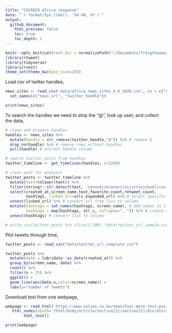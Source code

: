 ```yaml
---
title: "COVID19 Africa response"
date: "`r format(Sys.time(), '%d %B, %Y')`"
output:
  github_document:
    html_preview: false
    toc: true
    toc_depth: 2
---
```


```r
knitr::opts_knit$set(root.dir = normalizePath("~/Documents/freightwaves/Africa-covid19-response")) 
library(rtweet)
library(tidyverse)
library(rvest)
theme_set(theme_bw(base_size=20))
```

Load csv of twitter handles,

```r
news_sites <- read_csv('data/africa_news_sites_4_6_2020.csv', na = c("null",""," ")) %>%
  set_names(c("news_url", "twitter_handle"))

print(news_sites)
```

To search the handles we need to strip the "@", look up user, and collect the data,

```r
# clean and prepare handles
handles <- news_sites %>%
  mutate(handle = str_remove(twitter_handle,"@")) %>% # remove @
  drop_na(handle) %>% # remove rows without handles
  pull(handle) # extract handle column

# search twitter posts from handles
twitter_timeline <- get_timelines(handles, n=3200) 

# clean post for analysis 
twitter_posts <- twitter_timeline %>%
  mutate(text=tolower(text)) %>%
  filter(stringr::str_detect(text, 'corona|coronavirus|virus|novel|covid|covid-19|pandemic')) %>%
  select(created_at,screen_name,text,favorite_count,retweet_count,
         hashtags, linked_url=urls_expanded_url) %>% # select specific columns
  unnest(linked_url) %>% # convert url from list to column
  mutate(hashtags = set_names(hashtags, screen_name), # add names to list
         hashtags = map(hashtags, str_c, collapse=", ")) %>% # create char string
  unnest(hashtags) # convert list to column 

# write_csv(twitter_posts %>% slice(1:100),"data/twitter_url_sample.csv")
```

Plot tweets through time,

```r
twitter_posts <- read_csv("data/twitter_url_complete.csv")

twitter_posts %>%
  mutate(date = lubridate::as_date(created_at)) %>%
  group_by(screen_name, date) %>%
  count() %>%
  filter(n > 25) %>%
  ggplot() +
  geom_line(aes(date,n,color=screen_name)) + 
  labs(y="number of tweets")
```
Download text from one webpage,

```r
webpage <- read_html('https://www.nation.co.ke/news/Four-more-test-positive-for-Covid-19-/1056-5508262-mkqe0ez/index.html') %>%
   html_nodes(xpath='/html/body/article/section[2]/section[2]/div/div/article/div/article/section[2]/div[1]/p') %>%      
        html_text() 

print(webpage)
```



